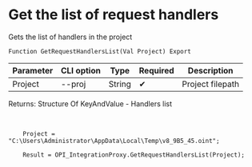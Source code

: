 ﻿---
sidebar_position: 2
---


# Get the list of request handlers
 Gets the list of handlers in the project



`Function GetRequestHandlersList(Val Project) Export`

  | Parameter | CLI option | Type | Required | Description |
  |-|-|-|-|-|
  | Project | --proj | String | &#x2714; | Project filepath |

  
  Returns:  Structure Of KeyAndValue - Handlers list

<br/>




```bsl title="1C:Enterprise/OneScript code example"
    Project = "C:\Users\Administrator\AppData\Local\Temp\v8_9B5_45.oint";

    Result = OPI_IntegrationProxy.GetRequestHandlersList(Project);
```
 




